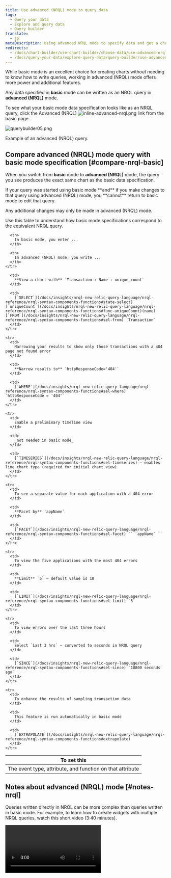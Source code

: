 ```yaml
---
title: Use advanced (NRQL) mode to query data
tags:
  - Query your data
  - Explore and query data
  - Query builder
translate:
  - jp
metaDescription: Using advanced NRQL mode to specify data and get a chart.
redirects:
  - /docs/chart-builder/use-chart-builder/choose-data/use-advanced-nrql-mode-specify-data
  - /docs/query-your-data/explore-query-data/query-builder/use-advanced-nrql-mode-specify-data
---
```


While basic mode is an excellent choice for creating charts without needing to know how to write queries, working in advanced (NRQL) mode offers more power and additional features.

Any data specified in **basic** mode can be written as an NRQL query in **advanced (NRQL)** mode.

To see what your basic mode data specification looks like as an NRQL query, click the Advanced (NRQL) ![inline-advanced-nrql.png](src/images/inline-advanced-nrql_0.png 'inline-advanced-nrql.png') link from the basic page.

![querybuilder05.png](src/images/querybuilder05.png 'querybuilder05.png')

<figcaption>Example of an advanced (NRQL) query.</figcaption>

## Compare advanced (NRQL) mode query with basic mode specification [#compare-nrql-basic]

When you switch from **basic** mode to **advanced (NRQL)** mode, the query you see produces the exact same chart as the basic data specification.

<Callout variant="important">
  If your query was started using basic mode **and** if you make changes to that query using advanced (NRQL) mode, you **cannot** return to basic mode to edit that query.

Any additional changes may only be made in advanced (NRQL) mode.

</Callout>

Use this table to understand how basic mode specifications correspond to the equivalent NRQL query.

<table>
  <thead>
    <tr>
      <th>
        To set this
      </th>

      <th>
        In basic mode, you enter ...
      </th>

      <th>
        In advanced (NRQL) mode, you write ...
      </th>
    </tr>

  </thead>

  <tbody>
    <tr>
      <td>
        The event type, attribute, and function on that attribute
      </td>

      <td>
        **View a chart with** `Transaction : Name : unique_count`
      </td>

      <td>
        [`SELECT`](/docs/insights/nrql-new-relic-query-language/nrql-reference/nrql-syntax-components-functions#state-select) [`uniqueCount`](/docs/insights/nrql-new-relic-query-language/nrql-reference/nrql-syntax-components-functions#func-uniqueCount)(name) [`FROM`](/docs/insights/nrql-new-relic-query-language/nrql-reference/nrql-syntax-components-functions#sel-from) `Transaction`
      </td>
    </tr>

    <tr>
      <td>
        Narrowing your results to show only those transactions with a 404 page not found error
      </td>

      <td>
        **Narrow results to** `httpResponseCode='404'`
      </td>

      <td>
        [`WHERE`](/docs/insights/nrql-new-relic-query-language/nrql-reference/nrql-syntax-components-functions#sel-where) `httpResponseCode = '404'`
      </td>
    </tr>

    <tr>
      <td>
        Enable a preliminary timeline view
      </td>

      <td>
        _not needed in basic mode_
      </td>

      <td>
        [`TIMESERIES`](/docs/insights/nrql-new-relic-query-language/nrql-reference/nrql-syntax-components-functions#sel-timeseries) — enables line chart type (required for initial chart view)
      </td>
    </tr>

    <tr>
      <td>
        To see a separate value for each application with a 404 error
      </td>

      <td>
        **Facet by** `appName`
      </td>

      <td>
        [`FACET`](/docs/insights/nrql-new-relic-query-language/nrql-reference/nrql-syntax-components-functions#sel-facet) `` `appName` ``
      </td>
    </tr>

    <tr>
      <td>
        To view the five applications with the most 404 errors
      </td>

      <td>
        **Limit** `5` — default value is 10
      </td>

      <td>
        [`LIMIT`](/docs/insights/nrql-new-relic-query-language/nrql-reference/nrql-syntax-components-functions#sel-limit) `5`
      </td>
    </tr>

    <tr>
      <td>
        To view errors over the last three hours
      </td>

      <td>
        Select `Last 3 hrs` — converted to seconds in NRQL query
      </td>

      <td>
        [`SINCE`](/docs/insights/nrql-new-relic-query-language/nrql-reference/nrql-syntax-components-functions#sel-since) `10800 seconds ago`
      </td>
    </tr>

    <tr>
      <td>
        To enhance the results of sampling transaction data
      </td>

      <td>
        This feature is run automatically in basic mode
      </td>

      <td>
        [`EXTRAPOLATE`](/docs/insights/nrql-new-relic-query-language/nrql-reference/nrql-syntax-components-functions#extrapolate)
      </td>
    </tr>

  </tbody>
</table>

## Notes about advanced (NRQL) mode [#notes-nrql]

Queries written directly in NRQL can be more complex than queries written in basic mode. For example, to learn how to create widgets with multiple NRQL queries, watch this short video (3:40 minutes).

<Video id="73wzGefS_-c" type="youtube" />

The [NRQL documentation](/docs/insights/nrql-new-relic-query-language/using-nrql/introduction-nrql) contains both reference information and query examples. This table identifies some additional items to keep in mind.

<table>
  <thead>
    <tr>
      <th width="25%">
        Item
      </th>

      <th>
        Description
      </th>
    </tr>

  </thead>

  <tbody>
    <tr>
      <td>
        Prompts
      </td>

      <td>
        For each statement or function in your query, you can view a list of valid options, with tooltips.

        ![crop-prompt-nrql.png](src/images/crop-prompt-nrql.png "crop-prompt-nrql.png")

        <figcaption>
          Example of a prompt in advanced (NRQL) mode.
        </figcaption>
      </td>
    </tr>

    <tr>
      <td>
        Events
      </td>

      <td>
        You can use multiple event types in an NRQL query.
      </td>
    </tr>

    <tr>
      <td>
        Attributes
      </td>

      <td>
        You can use multiple attributes per event type in an NRQL query.
      </td>
    </tr>

    <tr>
      <td>
        View previous queries
      </td>

      <td>
        Once you run an NRQL query, use the **My recent queries** dropdown to view up the last 1,000 queries that you ran. The dropdown has a search box to help you find your query.
      </td>
    </tr>

    <tr>
      <td>
        Working with basic mode and NRQL
      </td>

      <td>
        If you start creating a chart using basic mode and then switch to advanced (NRQL), be aware that if you make any changes to the NRQL query, you will lose those changes in basic mode.
      </td>
    </tr>

    <tr>
      <td>
        Autocompleter
      </td>

      <td>
        The query builder’s autocompleter will display events and attributes reported within the last 60 minutes. An example of this is a process that runs once a day, such as a standard system health check that kicks off every morning at 6:00am. If you attempt to query the event at 7:05am, the event and subsequent attributes will not be visible in the autocomplete dropdown.

        These events and attributes are still queryable by typing the exact string.
      </td>
    </tr>

    <tr>
      <td>
        Multi query
      </td>

      <td>
        When using the [`TIMESERIES`](/docs/query-data/nrql-new-relic-query-language/getting-started/nrql-syntax-clauses-functions#sel-timeseries) clause you can run and compare up to 10 queries from different accounts.

        To use multi query, enter your first query with `TIMESERIES` and run it. Once the results are rendered, the **Add another query** button is activated and you can add another query.
      </td>
    </tr>

  </tbody>
</table>
